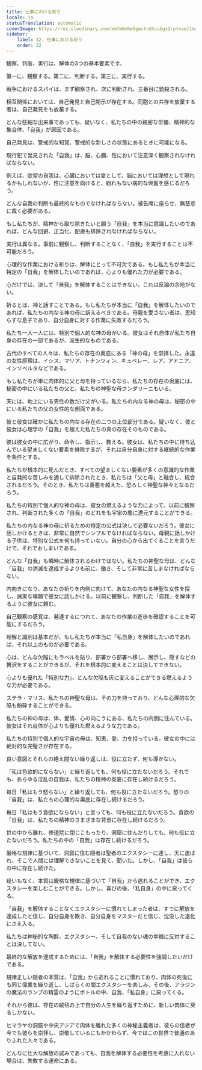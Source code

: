 ```yaml
---
title: 仕事における祈り
locale: ja
statusTranslation: automatic
coverImage: https://res.cloudinary.com/xmfm6mhw3gwctndtcubgx2rptnae/image/upload/v1740468922/small_cover_tratado_de_psicologia_revolucionaria_a4c0dca4e0.webp
sidebar:
    label: 32. 仕事における祈り
    order: 32
---
```

観察、判断、実行は、解体の3つの基本要素です。

第一に、観察する。第二に、判断する。第三に、実行する。

戦争におけるスパイは、まず観察され、次に判断され、三番目に銃殺される。

相互関係においては、自己発見と自己開示が存在する。同胞との共存を放棄する者は、自己発見をも放棄する。

どんな些細な出来事であっても、疑いなく、私たちの中の親密な俳優、精神的な集合体、「自我」が原因である。

自己発見は、警戒的な知覚、警戒的な新しさの状態にあるときに可能になる。

現行犯で発見された「自我」は、脳、心臓、性において注意深く観察されなければならない。

例えば、欲望の自我は、心臓においては愛として、脳においては理想として現れるかもしれないが、性に注意を向けると、紛れもない病的な興奮を感じるだろう。

どんな自我の判断も最終的なものでなければならない。被告席に座らせ、無慈悲に裁く必要がある。

もし私たちが、精神から取り除きたいと願う「自我」を本当に意識したいのであれば、どんな回避、正当化、配慮も排除されなければならない。

実行は異なる。事前に観察し、判断することなく、「自我」を実行することは不可能だろう。

心理的な作業における祈りは、解体にとって不可欠である。もし私たちが本当に特定の「自我」を解体したいのであれば、心よりも優れた力が必要である。

心だけでは、決して「自我」を解体することはできない。これは反論の余地がない。

祈るとは、神と話すことである。もし私たちが本当に「自我」を解体したいのであれば、私たちの内なる神の母に訴えるべきである。母親を愛さない者は、恩知らずな息子であり、自分自身に対する作業に失敗するだろう。

私たち一人一人には、特別で個人的な神の母がいる。彼女はそれ自体が私たち自身の存在の一部であるが、派生的なものである。

古代のすべての人々は、私たちの存在の奥底にある「神の母」を崇拝した。永遠の女性原理は、イシス、マリア、トナンツィン、キュベレー、レア、アドニア、インソベルタなどである。

もし私たちが単に肉体的に父と母を持っているなら、私たちの存在の奥底には、秘密の中にいる私たちの父と、私たちの神聖な母クンダリーニもいる。

天には、地上にいる男性の数だけ父がいる。私たちの内なる神の母は、秘密の中にいる私たちの父の女性的な側面である。

彼と彼女は確かに私たちの内なる存在の二つの上位部分である。疑いなく、彼と彼女は心理学の「自我」を超えた私たちの真の存在そのものである。

彼は彼女の中に広がり、命令し、指示し、教える。彼女は、私たちの中に持ち込んでいる望ましくない要素を排除するが、それは自分自身に対する継続的な作業を条件とする。

私たちが根本的に死んだとき、すべての望ましくない要素が多くの意識的な作業と自発的な苦しみを通して排除されたとき、私たちは「父と母」と融合し、統合されるだろう。そのとき、私たちは善悪を超えた、恐ろしく神聖な神々となるだろう。

私たちの特別で個人的な神の母は、彼女の燃えるような力によって、以前に観察され、判断された多くの「自我」のどれをも宇宙の塵に還元することができる。

私たちの内なる神の母に祈るための特定の公式は決して必要ないだろう。彼女に話しかけるときは、非常に自然でシンプルでなければならない。母親に話しかける子供は、特別な公式を何も持っていない。自分の心から出てくることを言うだけで、それでおしまいである。

どんな「自我」も瞬時に解体されるわけではない。私たちの神聖な母は、どんな「自我」の消滅を達成するよりも前に、働き、そして非常に苦しまなければならない。

内向きになり、あなたの祈りを内側に向けて、あなたの内なる神聖な女性を探し、誠実な嘆願で彼女に話しかける。以前に観察し、判断した「自我」を解体するように彼女に頼む。

自己観察の感覚は、発達するにつれて、あなたの作業の進歩を確認することを可能にするだろう。

理解と識別は基本だが、もし私たちが本当に「私自身」を解体したいのであれば、それ以上のものが必要である。

心は、どんな欠陥にもラベルを貼り、部署から部署へ移し、展示し、隠すなどの贅沢をすることができるが、それを根本的に変えることは決してできない。

心よりも優れた「特別な力」、どんな欠陥も灰に変えることができる燃えるような力が必要である。

ステラ・マリス、私たちの神聖な母は、その力を持っており、どんな心理的な欠陥も粉砕することができる。

私たちの神の母は、体、愛情、心の向こうにある、私たちの内側に住んでいる。彼女はそれ自体が心よりも優れた燃えるような力である。

私たちの特別で個人的な宇宙の母は、知恵、愛、力を持っている。彼女の中には絶対的な完璧さが存在する。

良い意図とそれらの絶え間ない繰り返しは、役に立たず、何も導かない。

「私は色欲的にならない」と繰り返しても、何も役に立たないだろう。それでも、あらゆる淫乱の自我は、私たちの精神の奥底に存在し続けるだろう。

毎日「私はもう怒らない」と繰り返しても、何も役に立たないだろう。怒りの「自我」は、私たちの心理的な奥底に存在し続けるだろう。

毎日「私はもう貪欲にならない」と言っても、何も役に立たないだろう。貪欲の「自我」は、私たちの精神のさまざまな背景に存在し続けるだろう。

世の中から離れ、修道院に閉じこもったり、洞窟に住んだりしても、何も役に立たないだろう。私たちの中の「自我」は存在し続けるだろう。

厳格な規律に基づいて、洞窟に住む隠者は聖者のエクスタシーに達し、天に運ばれ、そこで人間には理解できないことを見て、聞いた。しかし、「自我」は彼らの中に存在し続けた。

疑いもなく、本質は厳格な規律に基づいて「自我」から逃れることができ、エクスタシーを楽しむことができる。しかし、喜びの後、「私自身」の中に戻ってくる。

「自我」を解体することなくエクスタシーに慣れてしまった者は、すでに解放を達成したと信じ、自分自身を欺き、自分自身をマスターだと信じ、沈没した退化にさえ入る。

私たちは神秘的な陶酔、エクスタシー、そして自我のない魂の幸福に反対することは決してない。

最終的な解放を達成するためには、「自我」を解体する必要性を強調したいだけである。

規律正しい隠者の本質は、「自我」から逃れることに慣れており、肉体の死後にも同じ偉業を繰り返し、しばらくの間エクスタシーを楽しみ、その後、アラジンの魔法のランプの精霊のようにボトルの中、自我、「私自身」に戻ってくる。

それから彼は、存在の絨毯の上で自分の人生を繰り返すために、新しい肉体に戻るしかない。

ヒマラヤの洞窟や中央アジアで肉体を離れた多くの神秘主義者は、彼らの信者が今でも彼らを崇拝し、崇敬しているにもかかわらず、今ではこの世界で普通のありふれた人々である。

どんなに壮大な解放の試みであっても、自我を解体する必要性を考慮に入れない場合は、失敗する運命にある。
